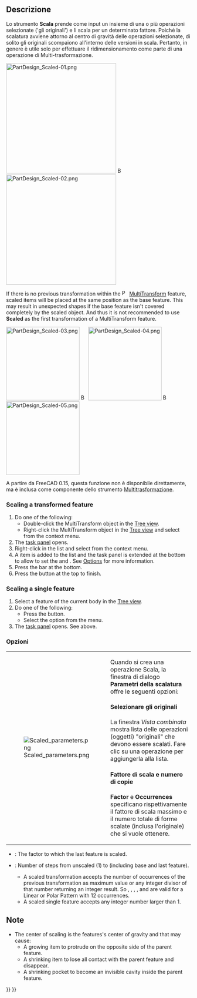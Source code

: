 <languages/>

{{Docnav/it
|[[PartDesign_MultiTransform/it|Multi trasformazione]]
|[[PartDesign_Sprocket/it|Pignone]]
|[[PartDesign_Workbench/it|PartDesign]]
|IconL=PartDesign_MultiTransform.svg
|IconR=PartDesign_Sprocket.svg
|IconC=Workbench_PartDesign.svg
}}

<div class="mw-translate-fuzzy">
{{GuiCommand/it|Name=PartDesign Scaled|Name/it=Scala|Workbenches=[[PartDesign Workbench/it|PartDesign]], Completo|MenuLocation=PartDesign → Multitrasformazione}}
</div>

<span id="Description"></span>
<div class="mw-translate-fuzzy">
== Descrizione ==
</div>

<div class="mw-translate-fuzzy">
Lo strumento '''Scala''' prende come input un insieme di una o più operazioni selezionate ('gli originali') e li scala per un determinato fattore. Poiché la scalatura avviene attorno al centro di gravità delle operazioni selezionate, di solito gli originali scompaiono all'interno delle versioni in scala. Pertanto, in genere è utile solo per effettuare il ridimensionamento come parte di una operazione di Multi-trasformazione.
</div>

[[Image:PartDesign_Scaled-01.png|300px]] [[Image:Button_right.svg|16px|link=]] [[Image:PartDesign_Scaled-02.png|300px]]
{{Caption|A linear pattern and a polar pattern → Scaled the linear pattern with 3 steps (occurrences) and the polar pattern with 12 steps}}

If there is no previous transformation within the [[Image:PartDesign_MultiTransform.svg|16px]] [[PartDesign_MultiTransform|MultiTransform]] feature, scaled items will be placed at the same position as the base feature. This may result in unexpected shapes if the base feature isn't covered completely by the scaled object. And thus it is not recommended to use '''Scaled''' as the first transformation of a MultiTransform feature.

[[Image:PartDesign_Scaled-03.png|200px]] [[Image:Button_right.svg|16px|link=]] 
[[Image:PartDesign_Scaled-04.png|200px]] [[Image:Button_right.svg|16px|link=]] 
[[Image:PartDesign_Scaled-05.png|200px]]
{{Caption|A base feature with a hole → Scaled object with 2 occurrences → Scaled object with 4 occurrences}}

<span id="Usage"></span>
<div class="mw-translate-fuzzy">
A partire da FreeCAD 0.15, questa funzione non è disponibile direttamente, ma è inclusa come componente dello strumento [[PartDesign_MultiTransform/it|Multitrasformazione]].
</div>

===Scaling a transformed feature===

# Do one of the following:
#* Double-click the MultiTransform object in the [[Tree_view|Tree view]].
#* Right-click the MultiTransform object in the [[Tree_view|Tree view]] and select {{MenuCommand|Edit MultiTransform}} from the context menu.
# The {{MenuCommand|MultiTransform parameters}} [[Task_panel|task panel]] opens.
# Right-click in the {{MenuCommand|Transformations}} list and select {{MenuCommand|Add scaled transformation}} from the context menu.
# A {{MenuCommand|Scaled}} item is added to the list and the task panel is extended at the bottom to allow to set the {{MenuCommand|Factor}} and {{MenuCommand|Occurrences}}. See [[#Options|Options]] for more information.
# Press the {{Button|OK}} bar at the bottom.
# Press the {{Button|OK}} button at the top to finish.

===Scaling a single feature===

# Select a feature of the current body in the [[Tree_view|Tree view]].
# Do one of the following:
#* Press the {{Button|[[Image:PartDesign_MultiTransform.svg|16px]] [[PartDesign_MultiTransform|MultiTransform]]}} button.
#* Select the {{MenuCommand|Part Design → Apply a pattern → [[Image:PartDesign_MultiTransform.svg|16px]] Create MultiTransform}} option from the menu.
# The {{MenuCommand|MultiTransform parameters}} [[Task_panel|task panel]] opens. See above.

<span id="Options"></span>
<div class="mw-translate-fuzzy">
===Opzioni===
{|
| [[Image:Scaled_parameters.png|left]]
|
Quando si crea una operazione Scala, la finestra di dialogo '''Parametri della scalatura''' offre le seguenti opzioni:

====Selezionare gli originali====

La finestra ''Vista combinata''  mostra lista delle operazioni (oggetti) "originali" che devono essere scalati. Fare clic su una operazione per aggiungerla alla lista.

====Fattore di scala e numero di copie====

'''Factor''' e '''Occurrences'''  specificano rispettivamente il fattore di scala massimo  e il numero totale di forme scalate (inclusa l'originale) che si vuole ottenere.
|}
{{clear}}
</div>

* {{MenuCommand|Factor}}: The factor to which the last feature is scaled.
* {{MenuCommand|Occurrences}}: Number of steps from unscaled (1) to {{MenuCommand|Factor}} (including base and last feature).
** A scaled transformation accepts the number of occurrences of the previous transformation as maximum value or any integer divisor of that number returning an integer result. So {{Value|12}}, {{Value|6}}, {{Value|4}}, {{Value|3}}, and {{Value|2}} are valid for a Linear or Polar Pattern with 12 occurrences.
** A scaled single feature accepts any integer number larger than 1.

<span id="Notes"></span>
==Note==

* The center of scaling is the features's center of gravity and that may cause:
** A growing item to protrude on the opposite side of the parent feature.
** A shrinking item to lose all contact with the parent feature and disappear.
** A shrinking pocket to become an invisible cavity inside the parent feature.


{{Docnav/it
|[[PartDesign_MultiTransform/it|Multi trasformazione]]
|[[PartDesign_Sprocket/it|Pignone]]
|[[PartDesign_Workbench/it|PartDesign]]
|IconL=PartDesign_MultiTransform.svg
|IconR=PartDesign_Sprocket.svg
|IconC=Workbench_PartDesign.svg
}}

{{PartDesign Tools navi{{#translation:}}}}
{{Userdocnavi{{#translation:}}}}